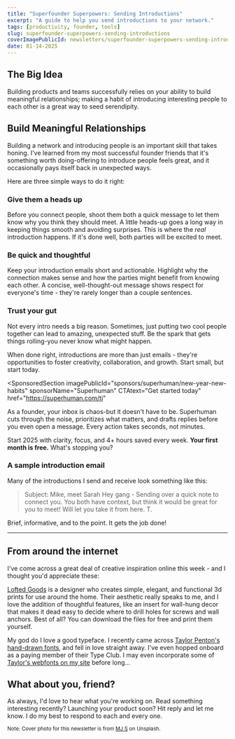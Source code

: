 ```yaml
---
title: "Superfounder Superpowers: Sending Introductions"
excerpt: "A guide to help you send introductions to your network."
tags: [productivity, founder, tools]
slug: superfounder-superpowers-sending-introductions
coverImagePublicId: newsletters/superfounder-superpowers-sending-introductions/cover
date: 01-14-2025
---
```


## The Big Idea

Building products and teams successfully relies on your ability to build meaningful relationships; making a habit of introducing interesting people to each other is a great way to seed serendipity.

## Build Meaningful Relationships

Building a network and introducing people is an important skill that takes honing. I've learned from my most successful founder friends that it's something worth doing-offering to introduce people feels great, and it occasionally pays itself back in unexpected ways.

Here are three simple ways to do it right:

### Give them a heads up

Before you connect people, shoot them both a quick message to let them know why you think they should meet. A little heads-up goes a long way in keeping things smooth and avoiding surprises. This is where the _real_ introduction happens. If it's done well, both parties will be excited to meet.

### Be quick and thoughtful

Keep your introduction emails short and actionable. Highlight why the connection makes sense and how the parties might benefit from knowing each other. A concise, well-thought-out message shows respect for everyone's time - they're rarely longer than a couple sentences.

### Trust your gut

Not every intro needs a big reason. Sometimes, just putting two cool people together can lead to amazing, unexpected stuff. Be the spark that gets things rolling-you never know what might happen.

When done right, introductions are more than just emails - they're opportunities to foster creativity, collaboration, and growth. Start small, but start today.

<SponsoredSection
  imagePublicId="sponsors/superhuman/new-year-new-habits"
  sponsorName="Superhuman"
  CTAtext="Get started today"
  href="https://superhuman.com/ti"
>

As a founder, your inbox is chaos-but it doesn't have to be. Superhuman cuts through the noise, prioritizes what matters, and drafts replies before you even open a message. Every action takes seconds, not minutes.

Start 2025 with clarity, focus, and 4+ hours saved every week. **Your first month is free.** What's stopping you?

</SponsoredSection>


### A sample introduction email

Many of the introductions I send and receive look something like this:

> Subject: Mike, meet Sarah
> Hey gang -
> Sending over a quick note to connect you. You both have context, but think it would be great for you to meet! Will let you take it from here.
> T.

Brief, informative, and to the point. It gets the job done!

---

## From around the internet

I've come across a great deal of creative inspiration online this week - and I thought you'd appreciate these:

[Lofted Goods](https://thangs.com/designer/LoftedGoods) is a designer who creates simple, elegant, and functional 3d prints for use around the home. Their aesthetic really speaks to me, and I love the addition of thoughtful features, like an insert for wall-hung decor that makes it dead easy to decide where to drill holes for screws and wall anchors. Best of all? You can download the files for free and print them yourself.

My god do I love a good typeface. I recently came across [Taylor Penton's hand-drawn fonts](https://www.taylorpenton.com/fonts), and fell in love straight away. I've even hopped onboard as a paying member of their Type Club. I may even incorporate some of [Taylor's webfonts on my site](https://github.com/mbifulco/blog/pull/945) before long...

## What about you, friend?

As always, I'd love to hear what you're working on. Read something interesting recently? Launching your product soon? Hit reply and let me know. I do my best to respond to each and every one.


<small className="text-xs italic">

Note: Cover photo for this newsletter is from [MJ S](https://unsplash.com/@mjseka?utm_content=creditCopyText&utm_medium=referral&utm_source=unsplash) on Unsplash.

</small>
